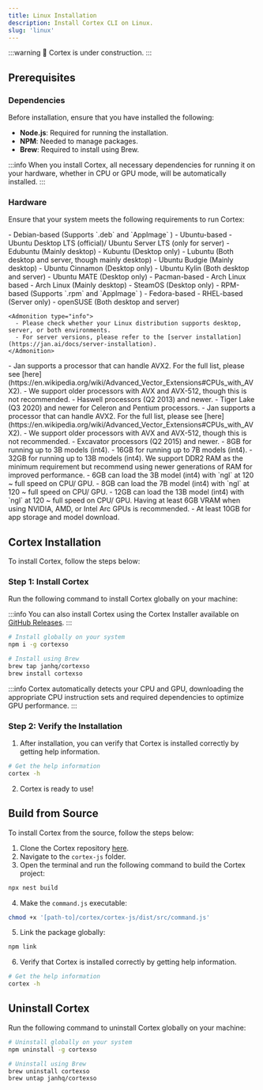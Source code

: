 ```yaml
---
title: Linux Installation
description: Install Cortex CLI on Linux.
slug: 'linux'
---
```



:::warning
🚧 Cortex is under construction.
:::

## Prerequisites

### Dependencies

Before installation, ensure that you have installed the following:

- **Node.js**: Required for running the installation.
- **NPM**: Needed to manage packages.
- **Brew**: Required to install using Brew.

:::info
When you install Cortex, all necessary dependencies for running it on your hardware, whether in CPU or GPU mode, will be automatically installed.
:::

### Hardware

Ensure that your system meets the following requirements to run Cortex:


<Tabs>
  <TabItem value="OS" label="OS" default>
    - Debian-based (Supports `.deb` and `AppImage` )
    - Ubuntu-based
        - Ubuntu Desktop LTS (official)/ Ubuntu Server LTS (only for server)
        - Edubuntu (Mainly desktop)
        - Kubuntu (Desktop only)
        - Lubuntu (Both desktop and server, though mainly desktop)
        - Ubuntu Budgie (Mainly desktop)
        - Ubuntu Cinnamon (Desktop only)
        - Ubuntu Kylin (Both desktop and server)
        - Ubuntu MATE (Desktop only)
    - Pacman-based
        - Arch Linux based
            - Arch Linux (Mainly desktop)
            - SteamOS (Desktop only)
    - RPM-based (Supports `.rpm` and `AppImage` )
    - Fedora-based
        - RHEL-based (Server only)
    - openSUSE (Both desktop and server)

    <Admonition type="info">
      - Please check whether your Linux distribution supports desktop, server, or both environments.
      - For server versions, please refer to the [server installation](https://jan.ai/docs/server-installation).
    </Admonition>
  </TabItem>
  <TabItem value="CPU" label="CPU">
    <Tabs>
      <TabItem value="Intel" label="Intel" default>
        <Admonition type="info">
          - Jan supports a processor that can handle AVX2. For the full list, please see [here](https://en.wikipedia.org/wiki/Advanced_Vector_Extensions#CPUs_with_AVX2).
          - We support older processors with AVX and AVX-512, though this is not recommended.
        </Admonition>
        - Haswell processors (Q2 2013) and newer.
        - Tiger Lake (Q3 2020) and newer for Celeron and Pentium processors.
      </TabItem>
      <TabItem value="AMD" label="AMD">
        <Admonition type="info">
          - Jan supports a processor that can handle AVX2. For the full list, please see [here](https://en.wikipedia.org/wiki/Advanced_Vector_Extensions#CPUs_with_AVX2).
          - We support older processors with AVX and AVX-512, though this is not recommended.
        </Admonition>
        - Excavator processors (Q2 2015) and newer.
      </TabItem>
    </Tabs>
  </TabItem>
  <TabItem value="RAM" label="RAM">
    - 8GB for running up to 3B models (int4).
    - 16GB for running up to 7B models (int4).
    - 32GB for running up to 13B models (int4).
      <Admonition type="info">  
        We support DDR2 RAM as the minimum requirement but recommend using newer generations of RAM for improved performance.
      </Admonition>
  </TabItem>
  <TabItem value="GPU" label="GPU">
    - 6GB can load the 3B model (int4) with `ngl` at 120 ~ full speed on CPU/ GPU.
    - 8GB can load the 7B model (int4) with `ngl` at 120 ~ full speed on CPU/ GPU.
    - 12GB can load the 13B model (int4) with `ngl` at 120 ~ full speed on CPU/ GPU.
    <Admonition type="info">  
      Having at least 6GB VRAM when using NVIDIA, AMD, or Intel Arc GPUs is recommended.
    </Admonition>
  </TabItem>
  <TabItem value="Disk" label="Disk">
    - At least 10GB for app storage and model download.
  </TabItem>
</Tabs>

## Cortex Installation

To install Cortex, follow the steps below:

### Step 1: Install Cortex

Run the following command to install Cortex globally on your machine:

:::info
You can also install Cortex using the Cortex Installer available on [GitHub Releases](https://github.com/janhq/cortex/releases).
:::

```sh
# Install globally on your system
npm i -g cortexso

# Install using Brew
brew tap janhq/cortexso
brew install cortexso
```
:::info
Cortex automatically detects your CPU and GPU, downloading the appropriate CPU instruction sets and required dependencies to optimize GPU performance.
:::

### Step 2: Verify the Installation

1. After installation, you can verify that Cortex is installed correctly by getting help information.

```sh
# Get the help information
cortex -h
```
2. Cortex is ready to use!

## Build from Source

To install Cortex from the source, follow the steps below:

1. Clone the Cortex repository [here](https://github.com/janhq/cortex/tree/dev).
2. Navigate to the `cortex-js` folder.
3. Open the terminal and run the following command to build the Cortex project:

```sh
npx nest build
```

4. Make the `command.js` executable:

```sh
chmod +x '[path-to]/cortex/cortex-js/dist/src/command.js'
```

5. Link the package globally:

```sh
npm link
```
6. Verify that Cortex is installed correctly by getting help information.

```sh
# Get the help information
cortex -h
```
## Uninstall Cortex

Run the following command to uninstall Cortex globally on your machine:
```sh
# Uninstall globally on your system
npm uninstall -g cortexso

# Uninstall using Brew
brew uninstall cortexso
brew untap janhq/cortexso
```